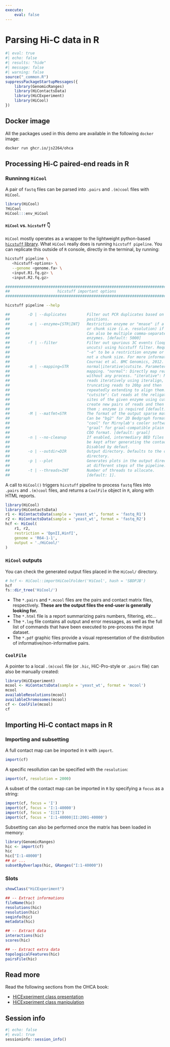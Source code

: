 ```yaml
---
execute: 
    eval: false
---
```


# Parsing Hi-C data in R

```r
#| eval: true
#| echo: false
#| results: "hide"
#| message: false
#| warning: false
source("_common.R")
suppressPackageStartupMessages({
    library(GenomicRanges)
    library(HiContactsData)
    library(HiCExperiment)
    library(HiCool)
})
```

::: {.callout-tip icon='true'}
## Docker image 
All the packages used in this demo are available in the following `docker` image: 

```sh
docker run ghcr.io/js2264/ohca
```
:::

## Processing Hi-C paired-end reads in R

### Runninng `HiCool` 

A pair of `fastq` files can be parsed into `.pairs` and `.(m)cool` files with 
`HiCool`. 

```r
library(HiCool)
?HiCool
HiCool:::env_HiCool
```

::: {.callout-tip collapse="true"} 
#### `HiCool` vs. `hicstuff` 👇
`HiCool` mostly operates as a wrapper to the lightweight python-based 
[`hicstuff` library](https://hicstuff.readthedocs.io/en/latest/). What 
`HiCool` really does is running `hicstuff pipeline`. You can replicate 
this outside of `R` console, directly in the terminal, by running: 

```sh
hicstuff pipeline \
   <hicstuff-options> \
   --genome <genome.fa> \
   <input.R1.fq.gz> \
   <input.R2.fq.gz> 

################################################################################
##                     hicstuff important options                             ##
################################################################################

hicstuff pipeline --help

##        -D | --duplicates         Filter out PCR duplicates based on read
##                                  positions.
##        -e | --enzyme={STR|INT}   Restriction enzyme or "mnase" if a string,
##                                  or chunk size (i.e. resolution) if a number.
##                                  Can also be multiple comma-separated
##                                  enzymes. [default: 5000]
##        -f | --filter             Filter out spurious 3C events (loops and
##                                  uncuts) using hicstuff filter. Requires
##                                  "-e" to be a restriction enzyme or mnase,
##                                  not a chunk size. For more informations, see
##                                  Cournac et al. BMC Genomics, 2012.
##        -m | --mapping=STR        normal|iterative|cutsite. Parameter of
##                                  mapping. "normal": Directly map reads
##                                  without any process. "iterative": Map
##                                  reads iteratively using iteralign, by
##                                  truncating reads to 20bp and then
##                                  repeatedly extending to align them.
##                                  "cutsite": Cut reads at the religation
##                                  sites of the given enzyme using cutsite,
##                                  create new pairs of reads and then align
##                                  them ; enzyme is required [default: normal].
##        -M | --matfmt=STR         The format of the output sparse matrix.
##                                  Can be "bg2" for 2D Bedgraph format,
##                                  "cool" for Mirnylab's cooler software, or
##                                  "graal" for graal-compatible plain text
##                                  COO format. [default: graal]
##        -n | --no-cleanup         If enabled, intermediary BED files will
##                                  be kept after generating the contact map.
##                                  Disabled by defaut.
##        -o | --outdir=DIR         Output directory. Defaults to the current
##                                  directory.
##        -p | --plot               Generates plots in the output directory
##                                  at different steps of the pipeline.
##        -t | --threads=INT        Number of threads to allocate.
##                                  [default: 1].
```
:::

A call to `HiCool()` triggers `hicstuff` pipeline to process `fastq` files 
into `.pairs` and `.(m)cool` files, and returns a `CoolFile` object in `R`, along 
with HTML reports.

```r
library(HiCool)
library(HiContactsData)
r1 <- HiContactsData(sample = 'yeast_wt', format = 'fastq_R1')
r2 <- HiContactsData(sample = 'yeast_wt', format = 'fastq_R2')
hcf <- HiCool(
    r1, r2, 
    restriction = 'DpnII,HinfI', 
    genome = 'R64-1-1', 
    output = './HiCool/'
)
```

### `HiCool` outputs 

You can check the generated output files placed in the `HiCool/` directory. 

```r
# hcf <- HiCool::importHiCoolFolder('HiCool', hash = 'SBDPJB')
hcf
fs::dir_tree('HiCool/')
```

- The `*.pairs` and `*.mcool` files are the pairs and contact matrix files, respectively. **These are the output files the end-user is generally looking for.**
- The `*.html` file is a report summarizing pairs numbers, filtering, etc...
- The `*.log` file contains all output and error messages, as well as the full list of commands that have been executed to pre-process the input dataset. 
- The `*.pdf` graphic files provide a visual representation of the distribution of informative/non-informative pairs. 

### `CoolFile` 

A pointer to a local `.(m)cool` file (or `.hic`, HiC-Pro-style or `.pairs` file)
can also be manually created: 

```r
library(HiCExperiment)
mcool <- HiContactsData(sample = 'yeast_wt', format = 'mcool')
mcool
availableResolutions(mcool)
availableChromosomes(mcool)
cf <- CoolFile(mcool)
cf
```

## Importing Hi-C contact maps in R 

### Importing and subsetting 

A full contact map can be imported in `R` with `import`. 

```r
import(cf)
```

A specific resollution can be specified with the `resolution`:

```r
import(cf, resolution = 2000)
```

A subset of the contact map can be imported in `R` by specifying a `focus` as a string: 

```r
import(cf, focus = 'I')
import(cf, focus = 'I:1-40000')
import(cf, focus = 'I|II')
import(cf, focus = 'I:1-40000|II:2001-40000')
```

Subsetting can also be performed once the matrix has been loaded in memory: 

```r
library(GenomicRanges)
hic <- import(cf)
hic
hic["I:1-40000"]
## or ...
subsetByOverlaps(hic, GRanges("I:1-40000"))
```

### Slots 

```r
showClass("HiCExperiment")

## -- Extract informations
fileName(hic) 
resolutions(hic) 
resolution(hic) 
seqinfo(hic) 
metadata(hic)

## -- Extract data
interactions(hic)
scores(hic)

## -- Extract extra data
topologicalFeatures(hic)
pairsFile(hic)
```

## Read more

Read the following sections from the OHCA book: 

- [HiCExperiment class presentation](https://jserizay.com/OHCA/data-representation.html#hicexperiment-class)
- [HiCExperiment class manipulation](https://jserizay.com/OHCA/parsing.html)

## Session info 

```r
#| echo: false
#| eval: true
sessioninfo::session_info()
```
